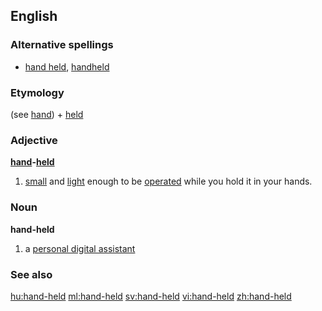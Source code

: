 ==English==

===Alternative spellings===
* [[hand held]], [[handheld]]

===Etymology===
(see [[hand]]) + [[held]]

===Adjective===
'''[[hand]]-[[held]]'''

# [[small]] and [[light]] enough to be [[operate]]d while you hold it in your hands.

===Noun===
'''hand-held'''

# {{computing}} a [[personal digital assistant]]

===See also===
{{wikipedia}}

[[hu:hand-held]]
[[ml:hand-held]]
[[sv:hand-held]]
[[vi:hand-held]]
[[zh:hand-held]]